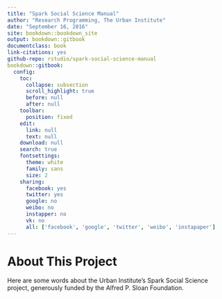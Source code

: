 ```yaml
--- 
title: "Spark Social Science Manual"
author: "Research Programming, The Urban Institute"
date: "September 16, 2016"
site: bookdown::bookdown_site
output: bookdown::gitbook
documentclass: book
link-citations: yes
github-repo: rstudio/spark-social-science-manual
bookdown::gitbook:
  config:
    toc:
      collapse: subsection
      scroll_highlight: true
      before: null
      after: null
    toolbar:
      position: fixed
    edit:
      link: null
      text: null
    download: null
    search: true
    fontsettings:
      theme: white
      family: sans
      size: 2
    sharing:
      facebook: yes
      twitter: yes
      google: no
      weibo: no
      instapper: no
      vk: no
      all: ['facebook', 'google', 'twitter', 'weibo', 'instapaper']
---
```


# About This Project

Here are some words about the Urban Institute's Spark Social Science project, generously funded by the Alfred P. Sloan Foundation.

